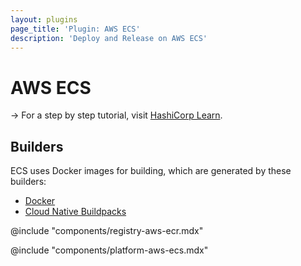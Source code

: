 ```yaml
---
layout: plugins
page_title: 'Plugin: AWS ECS'
description: 'Deploy and Release on AWS ECS'
---
```


# AWS ECS

-> For a step by step tutorial, visit [HashiCorp
Learn](https://learn.hashicorp.com/tutorials/waypoint/aws-ecs?in=waypoint/docker-aws).

## Builders

ECS uses Docker images for building, which are generated by these builders:

- [Docker](./docker)
- [Cloud Native Buildpacks](./pack)

@include "components/registry-aws-ecr.mdx"

@include "components/platform-aws-ecs.mdx"
